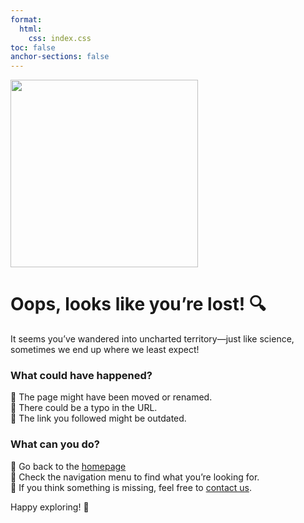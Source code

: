 ```yaml
---
format: 
  html:
    css: index.css
toc: false
anchor-sections: false
---
```


:::{.main}
<img src="images/404.webp" style="width:300px">

# Oops, looks like you're lost! 🔍  

It seems you've wandered into uncharted territory—just like science, sometimes we end up where we least expect!  


### What could have happened?  
🔹 The page might have been moved or renamed.  
🔹 There could be a typo in the URL.  
🔹 The link you followed might be outdated.  

### What can you do?  
🔹 Go back to the [homepage](index.qmd)  
🔹 Check the navigation menu to find what you’re looking for.  
🔹 If you think something is missing, feel free to [contact us](mailto:your-email@example.com).  

Happy exploring! 🚀  

:::